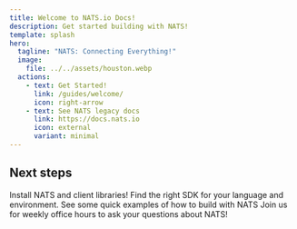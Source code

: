 ```yaml
---
title: Welcome to NATS.io Docs!
description: Get started building with NATS!
template: splash
hero:
  tagline: "NATS: Connecting Everything!"
  image:
    file: ../../assets/houston.webp
  actions:
    - text: Get Started!
      link: /guides/welcome/
      icon: right-arrow
    - text: See NATS legacy docs
      link: https://docs.nats.io
      icon: external
      variant: minimal
---
```



## Next steps

<CardGrid stagger>
	<Card title="Installation" icon="pencil">
    Install NATS and client libraries!
	</Card>
	<Card title="Client Libraries" icon="add-document">
    Find the right SDK for your language and environment.
	</Card>
	<Card title="NATS By Example" icon="setting">
    See some quick examples of how to build with NATS
	</Card>
	<Card title="Office Hours" icon="open-book">
    Join us for weekly office hours to ask your questions about NATS!
	</Card>
</CardGrid>
